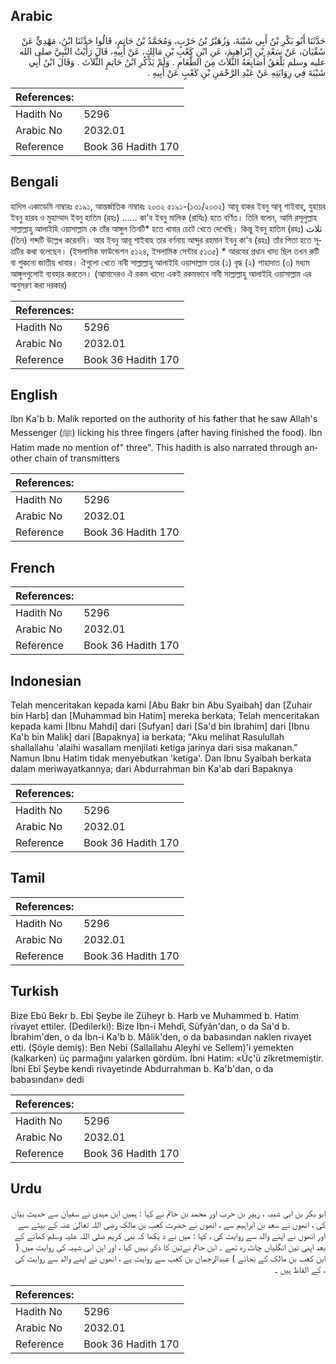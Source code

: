 ## Arabic


<div dir="rtl" lang="ar" style={{fontSize:'larger',backgroundColor:'#f8f9fa',padding:20}}>
حَدَّثَنَا أَبُو بَكْرِ بْنُ أَبِي شَيْبَةَ، وَزُهَيْرُ بْنُ حَرْبٍ، وَمُحَمَّدُ بْنُ حَاتِمٍ، قَالُوا حَدَّثَنَا ابْنُ، مَهْدِيٍّ عَنْ سُفْيَانَ، عَنْ سَعْدِ بْنِ إِبْرَاهِيمَ، عَنِ ابْنِ كَعْبِ بْنِ مَالِكٍ، عَنْ أَبِيهِ، قَالَ رَأَيْتُ النَّبِيَّ صلى الله عليه وسلم يَلْعَقُ أَصَابِعَهُ الثَّلاَثَ مِنَ الطَّعَامِ ‏.‏ وَلَمْ يَذْكُرِ ابْنُ حَاتِمٍ الثَّلاَثَ ‏.‏ وَقَالَ ابْنُ أَبِي شَيْبَةَ فِي رِوَايَتِهِ عَنْ عَبْدِ الرَّحْمَنِ بْنِ كَعْبٍ عَنْ أَبِيهِ ‏.‏
</div>
<div style={{backgroundColor:'#f8f9fa',padding:20, marginBottom: 10}}><table> <thead> <tr> <th>References:</th> <th></th> </tr> </thead> <tbody><tr><td>Hadith No</td><td>5296</td></tr><tr><td>Arabic No</td><td>2032.01</td></tr><tr><td>Reference</td><td>Book 36 Hadith 170</td></tr></tbody></table></div>

## Bengali


<div dir="ltr" lang="bn" style={{fontSize:'larger',backgroundColor:'#f8f9fa',padding:20}}>
হাদিস একাডেমি নাম্বারঃ ৫১৯১, আন্তর্জাতিক নাম্বারঃ ২০৩২ ৫১৯১-(১৩১/২০৩২) আবূ বাকর ইবনু আবূ শাইবাহ্, যুহায়র ইবনু হারব ও মুহাম্মাদ ইবনু হাতিম (রহঃ) ...... কা'ব ইবনু মালিক (রাযিঃ) হতে বর্ণিত। তিনি বলেন, আমি রসূলুল্লাহ সাল্লাল্লাহু আলাইহি ওয়াসাল্লাম কে তাঁর আঙ্গুল তিনটি* হতে খাবার চেটে খেতে দেখেছি। কিন্তু ইবনু হাতিম (রহঃ) ثلاث (তিন) শব্দটি উল্লেখ করেননি। আর ইবনু আবূ শাইবাহ তার বর্ণনায় আব্দুর রহমান ইবনু কা'ব (রহঃ) তাঁর পিতা হতে সূত্রটির কথা বলেছেন। (ইসলামিক ফাউন্ডেশন ৫১২৪, ইসলামিক সেন্টার ৫১৩৫) * আরবের প্রধান খাদ্য ছিল তখন রুটি বা শুকনো জাতীয় খাবার। ঐগুলো খেতে নাবী সাল্লাল্লাহু আলাইহি ওয়াসাল্লাম তার (১) বৃদ্ধ (২) শাহাদাত (৩) মধ্যম আঙ্গুলগুলোই ব্যবহার করতেন। (আমাদেরও ঐ রকম খাদ্যে একই রকমভাবে নাবী সাল্লাল্লাহু আলাইহি ওয়াসাল্লাম এর অনুসরণ করা দরকার)
</div>
<div style={{backgroundColor:'#f8f9fa',padding:20, marginBottom: 10}}><table> <thead> <tr> <th>References:</th> <th></th> </tr> </thead> <tbody><tr><td>Hadith No</td><td>5296</td></tr><tr><td>Arabic No</td><td>2032.01</td></tr><tr><td>Reference</td><td>Book 36 Hadith 170</td></tr></tbody></table></div>

## English


<div dir="ltr" lang="en" style={{fontSize:'larger',backgroundColor:'#f8f9fa',padding:20}}>
Ibn Ka'b b. Malik reported on the authority of his father that he saw Allah's Messenger (ﷺ) licking his three fingers (after having finished the food). Ibn Hatim made no mention of" three". This hadith is also narrated through another chain of transmitters
</div>
<div style={{backgroundColor:'#f8f9fa',padding:20, marginBottom: 10}}><table> <thead> <tr> <th>References:</th> <th></th> </tr> </thead> <tbody><tr><td>Hadith No</td><td>5296</td></tr><tr><td>Arabic No</td><td>2032.01</td></tr><tr><td>Reference</td><td>Book 36 Hadith 170</td></tr></tbody></table></div>

## French


<div dir="ltr" lang="fr" style={{fontSize:'larger',backgroundColor:'#f8f9fa',padding:20}}>

</div>
<div style={{backgroundColor:'#f8f9fa',padding:20, marginBottom: 10}}><table> <thead> <tr> <th>References:</th> <th></th> </tr> </thead> <tbody><tr><td>Hadith No</td><td>5296</td></tr><tr><td>Arabic No</td><td>2032.01</td></tr><tr><td>Reference</td><td>Book 36 Hadith 170</td></tr></tbody></table></div>

## Indonesian


<div dir="ltr" lang="id" style={{fontSize:'larger',backgroundColor:'#f8f9fa',padding:20}}>
Telah menceritakan kepada kami [Abu Bakr bin Abu Syaibah] dan [Zuhair bin Harb] dan [Muhammad bin Hatim] mereka berkata; Telah menceritakan kepada kami [Ibnu Mahdi] dari [Sufyan] dari [Sa'd bin Ibrahim] dari [Ibnu Ka'b bin Malik] dari [Bapaknya] ia berkata; "Aku melihat Rasulullah shallallahu 'alaihi wasallam menjilati ketiga jarinya dari sisa makanan." Namun Ibnu Hatim tidak menyebutkan 'ketiga'. Dan Ibnu Syaibah berkata dalam meriwayatkannya; dari Abdurrahman bin Ka'ab dari Bapaknya
</div>
<div style={{backgroundColor:'#f8f9fa',padding:20, marginBottom: 10}}><table> <thead> <tr> <th>References:</th> <th></th> </tr> </thead> <tbody><tr><td>Hadith No</td><td>5296</td></tr><tr><td>Arabic No</td><td>2032.01</td></tr><tr><td>Reference</td><td>Book 36 Hadith 170</td></tr></tbody></table></div>

## Tamil


<div dir="ltr" lang="ta" style={{fontSize:'larger',backgroundColor:'#f8f9fa',padding:20}}>

</div>
<div style={{backgroundColor:'#f8f9fa',padding:20, marginBottom: 10}}><table> <thead> <tr> <th>References:</th> <th></th> </tr> </thead> <tbody><tr><td>Hadith No</td><td>5296</td></tr><tr><td>Arabic No</td><td>2032.01</td></tr><tr><td>Reference</td><td>Book 36 Hadith 170</td></tr></tbody></table></div>

## Turkish


<div dir="ltr" lang="tr" style={{fontSize:'larger',backgroundColor:'#f8f9fa',padding:20}}>
Bize Ebû Bekr b. Ebi Şeybe ile Züheyr b. Harb ve Muhammed b. Hatim rivayet ettiler. (Dedilerki): Bize İbn-i Mehdî, Süfyân'dan, o da Sa'd b. İbrahim'den, o da İbn-i Ka'b b. Mâlik'den, o da babasından naklen rivayet etti. (Şöyle demiş): Ben Nebi (Sallallahu Aleyhi ve Sellem)'i yemekten (kalkarken) üç parmağını yalarken gördüm. İbni Hatim: «Üç'ü zîkretmemiştir. İbni Ebî Şeybe kendi rivayetinde Abdurrahman b. Ka'b'dan, o da babasından» dedi
</div>
<div style={{backgroundColor:'#f8f9fa',padding:20, marginBottom: 10}}><table> <thead> <tr> <th>References:</th> <th></th> </tr> </thead> <tbody><tr><td>Hadith No</td><td>5296</td></tr><tr><td>Arabic No</td><td>2032.01</td></tr><tr><td>Reference</td><td>Book 36 Hadith 170</td></tr></tbody></table></div>

## Urdu


<div dir="rtl" lang="ur" style={{fontSize:'larger',backgroundColor:'#f8f9fa',padding:20}}>
ابو بکر بن ابی شیبہ ، زہیر بن حرب اور محمد بن حاتم نے کہا : ہمیں ابن مہدی نے سفیان سے حدیث بیان کی ، انھوں نے سعد بن ابراہیم سے ، انھوں نے حضرت کعب بن مالک رضی اللہ تعالیٰ عنہ کے بیٹے سے اور انھوں نے اپنے والد سے روایت کی ، کہا : میں نے د یکھا کہ نبی کریم صلی اللہ علیہ وسلم کھانے کے بعد اپنی تین انگلیاں چاٹ رہ تھے ۔ ابن حاتم نےتین کا ذکر نہیں کیا ، اور ابن ابی شیبہ کی روایت میں ( ابن کعب بن مالک کے بجائے ) عبدالرحمان بن کعب سے روایت ہے ، انھوں نے اپنے والد سے روایت کی ، کے الفاظ ہیں ۔
</div>
<div style={{backgroundColor:'#f8f9fa',padding:20, marginBottom: 10}}><table> <thead> <tr> <th>References:</th> <th></th> </tr> </thead> <tbody><tr><td>Hadith No</td><td>5296</td></tr><tr><td>Arabic No</td><td>2032.01</td></tr><tr><td>Reference</td><td>Book 36 Hadith 170</td></tr></tbody></table></div>